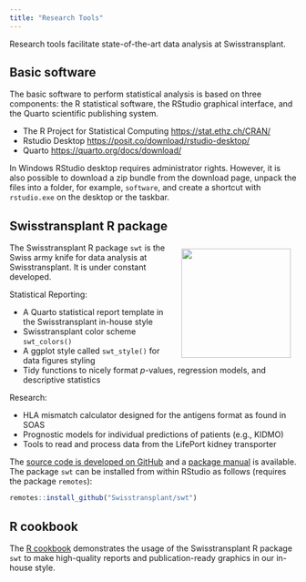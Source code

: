 ```yaml
---
title: "Research Tools"
---
```


Research tools facilitate state-of-the-art data analysis at Swisstransplant.

## Basic software

The basic software to perform statistical analysis is based on three components: the R statistical software, the RStudio graphical interface, and the Quarto scientific publishing system.

* The R Project for Statistical Computing <https://stat.ethz.ch/CRAN/>
* Rstudio Desktop <https://posit.co/download/rstudio-desktop/>
* Quarto <https://quarto.org/docs/download/>

::: {.callout-note}
In Windows RStudio desktop requires administrator rights. However, it is also possible to download a zip bundle from the download page, unpack the files into a folder, for example, `software`, and create a shortcut with `rstudio.exe` on the desktop or the taskbar.
:::

## Swisstransplant R package

![](images/swt_hex.png){height=2in style="float:right; padding:10px"}

The Swisstransplant R package `swt` is the Swiss army knife for data analysis at Swisstransplant. It is under constant developed.

Statistical Reporting:

* A Quarto statistical report template in the Swisstransplant in-house style
* Swisstransplant color scheme `swt_colors()`
* A ggplot style called `swt_style()` for data figures styling
* Tidy functions to nicely format *p*-values, regression models, and descriptive statistics

Research:

* HLA mismatch calculator designed for the antigens format as found in SOAS
* Prognostic models for individual predictions of patients (e.g., KIDMO)
* Tools to read and process data from the LifePort kidney transporter

The [source code is developed on GitHub](https://github.com/Swisstransplant/swt) and a [package manual](https://github.com/Swisstransplant/swt/blob/main/manual/swt.pdf) is available. The package `swt` can be installed from within RStudio as follows (requires the package `remotes`):

```R
remotes::install_github("Swisstransplant/swt")
```

## R cookbook

The [R cookbook](https://swisstransplant.github.io/rcookbook/) demonstrates the usage of the Swisstransplant R package `swt` to make high-quality reports and publication-ready graphics in our in-house style.
